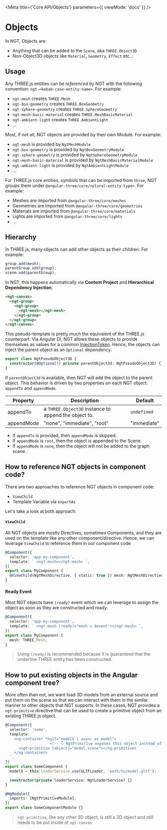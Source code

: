 
<Meta title={'Core API/Objects'} parameters={{ viewMode: 'docs' }} />

# Objects

In NGT, Objects are:

- Anything that can be added to the `Scene`, aka `THREE.Object3D`
- Non-Object3D objects like `Material`, `Geometry`, `Effect` etc...

## Usage

Any THREE.js entities can be _referenced_ by NGT with the following convention: `ngt-<kebab-case-entity-name>`. For example:

- `ngt-mesh` creates `THREE.Mesh`
- `ngt-box-geometry` creates `THREE.BoxGeometry`
- `ngt-sphere-geometry` creates `THREE.SphereGeometry`
- `ngt-mesh-basic-material` creates `THREE.MeshBasicMaterial`
- `ngt-ambient-light` creates `THREE.AmbientLight`
- ...

Most, if not all, NGT objects are provided by their own Module. For example:

- `ngt-mesh` is provided by `NgtMeshModule`
- `ngt-box-geometry` is provided by `NgtBoxGeometryModule`
- `ngt-sphere-geometry` is provided by `NgtSphereGeometryModule`
- `ngt-mesh-basic-material` is provided by `NgtMeshBasicMaterialModule`
- `ngt-ambient-light` is provided by `NgtAmbientLightModule`
- ...

For THREE.js core entities, symbols that can be imported from `three`, NGT groups them under `@angular-three/core/<plural-entity-type>`. For example:

- Meshes are imported from `@angular-three/core/meshes`
- Geometries are imported from `@angular-three/core/geometries`
- Materials are imported from `@angular-three/core/materials`
- Lights are imported from `@angular-three/core/lights`
- ...

## Hierarchy

In THREE.js, many objects can add other objects as their children. For example:

```ts
group.add(mesh);
parentGroup.add(group);
scene.add(parentGroup);
```

In NGT, this happens automatically via **Content Project** and **Hierarchical Dependency Injection**.

```html
<ngt-canvas>
  <ngt-group>
    <ngt-group>
      <ngt-mesh></ngt-mesh>
    </ngt-group>
  </ngt-group>
</ngt-canvas>
```

This pseudo-template is pretty much the equivalent of the THREE.js counterpart. Via Angular DI, NGT allows these objects to provide themselves as values for a common [InjectionToken](https://angular.io/api/core/InjectionToken). Hence, the objects can inject the parent object as an `Optional` dependency.

```ts
export class NgtPseudoObject3D {
  constructor(@Optional() private parentObject3d: NgtPseudoObject3D) {}
}
```

If `parentObject3d` is available, then NGT will add the object to the parent object. This behavior is driven by two properties on each NGT object: `appendTo` and `appendMode`.

| Property   | Description                                          | Default     |
| ---------- | ---------------------------------------------------- | ----------- |
| appendTo   | a `THREE.Object3D` instance to append the object to. | `undefined` |
| appendMode | "none", "immediate", "root"                          | "immediate" |

- If `appendTo` is provided, then `appendMode` is skipped.
- If `appendMode` is `root`, then the object is appended to the Scene.
- If `appendMode` is `none`, then the object will not be added to the graph scene.

## How to reference NGT objects in component code?

There are two approaches to reference NGT objects in component code:

- `ViewChild`
- Template Variable via `exportAs`

Let's take a look at both approach:

#### `ViewChild`

All NGT objects are mostly Directives, sometimes Components, and they are used on the template like any other component/directive. Hence, we can leverage `ViewChild` to reference them in our component code

```ts
@Component({
  selector: 'app-my-component',
  template: ` <ngt-mesh></ngt-mesh> `,
})
export class MyComponent {
  @ViewChild(NgtMeshDirective, { static: true }) mesh: NgtMeshDirective;
}
```

#### Ready Event

Most NGT objects have `(ready)` event which we can leverage to assign the object as soon as they are constructed and ready.

```ts
@Component({
  selector: 'app-my-component',
  template: ` <ngt-mesh (ready)="mesh = $event"></ngt-mesh> `,
})
export class MyComponent {
  mesh: THREE.Mesh;
}
```

> Using `(ready)` is recommended because it is guaranteed that the underline THREE entity has been constructed.

## How to put existing objects in the Angular component tree?

More often than not, we want load 3D models from an external source and put them on the scene so that we can interact with them in the similar manner to other objects that NGT supports. In these cases, NGT provides a `ngt-primitive` directive that can be used to create a primitive object from an existing THREE.js object.

```ts
@Component({
  selector: 'some',
  template: `
    <ng-container *ngIf="model$ | async as model">
                    <!-- 👇 NgtPrimitive exposes this object instead of itself like a NgtMesh -->
      <ngt-primitive [object]="model.scene"></ng-primitive>
    </ng-container>
  `,
})
export class SomeComponent {
  model$ = this.loaderService.use(GLTFLoader, 'path/to/model.gltf');

  constructor(private loaderService: NgtLoaderService) {}
}

@NgModule({
  imports: [NgtPrimitiveModule],
})
export class SomeComponentModule {}
```

> `ngt-primitive`, like any other 3D object, is still a 3D object and still needs to be put inside of `ngt-canvas`
